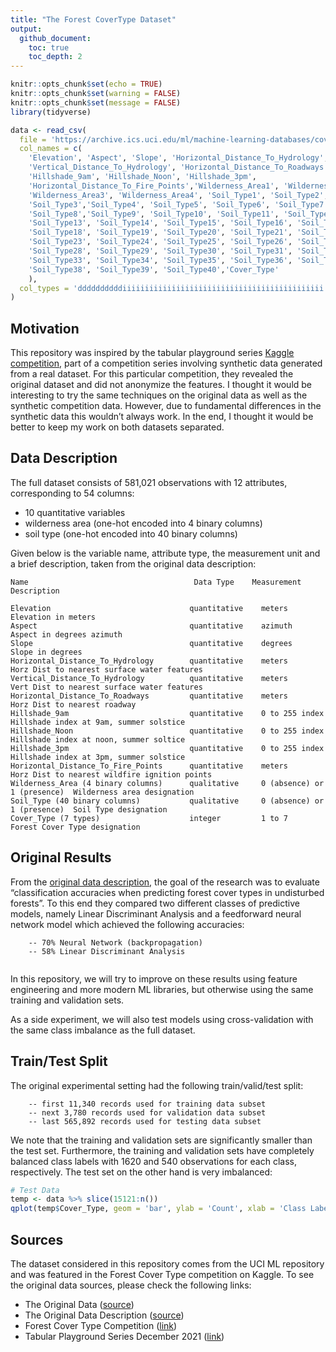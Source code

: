 ```yaml
---
title: "The Forest CoverType Dataset"
output: 
  github_document:
    toc: true
    toc_depth: 2
---
```


```r
knitr::opts_chunk$set(echo = TRUE)
knitr::opts_chunk$set(warning = FALSE)
knitr::opts_chunk$set(message = FALSE)
library(tidyverse)
```

```r
data <- read_csv(
  file = 'https://archive.ics.uci.edu/ml/machine-learning-databases/covtype/covtype.data.gz',
  col_names = c(
    'Elevation', 'Aspect', 'Slope', 'Horizontal_Distance_To_Hydrology', 
    'Vertical_Distance_To_Hydrology', 'Horizontal_Distance_To_Roadways', 
    'Hillshade_9am', 'Hillshade_Noon', 'Hillshade_3pm', 
    'Horizontal_Distance_To_Fire_Points','Wilderness_Area1', 'Wilderness_Area2', 
    'Wilderness_Area3', 'Wilderness_Area4', 'Soil_Type1', 'Soil_Type2', 
    'Soil_Type3','Soil_Type4', 'Soil_Type5', 'Soil_Type6', 'Soil_Type7', 
    'Soil_Type8','Soil_Type9', 'Soil_Type10', 'Soil_Type11', 'Soil_Type12',
    'Soil_Type13', 'Soil_Type14', 'Soil_Type15', 'Soil_Type16', 'Soil_Type17', 
    'Soil_Type18', 'Soil_Type19', 'Soil_Type20', 'Soil_Type21', 'Soil_Type22', 
    'Soil_Type23', 'Soil_Type24', 'Soil_Type25', 'Soil_Type26', 'Soil_Type27', 
    'Soil_Type28', 'Soil_Type29', 'Soil_Type30', 'Soil_Type31', 'Soil_Type32',
    'Soil_Type33', 'Soil_Type34', 'Soil_Type35', 'Soil_Type36', 'Soil_Type37', 
    'Soil_Type38', 'Soil_Type39', 'Soil_Type40','Cover_Type'
    ),
  col_types = 'ddddddddddiiiiiiiiiiiiiiiiiiiiiiiiiiiiiiiiiiiiiiiiiiiii'
)
```


## Motivation

This repository was inspired by the tabular playground series [Kaggle competition](https://www.kaggle.com/c/tabular-playground-series-dec-2021), part of a competition series involving synthetic data generated from a real dataset. For this particular competition, they revealed the original dataset and did not anonymize the features. I thought it would be interesting to try the same techniques on the original data as well as the synthetic competition data. However, due to fundamental differences in the synthetic data this wouldn't always work. In the end, I thought it would be better to keep my work on both datasets separated.

## Data Description

The full dataset consists of 581,021 observations with 12 attributes, corresponding to 54 columns: 
  
* 10 quantitative variables
* wilderness area (one-hot encoded into 4 binary columns) 
* soil type (one-hot encoded into 40 binary columns)  

Given below is the variable name, attribute type, the measurement unit and a brief description, taken from the original data description:

```
Name                                     Data Type    Measurement                       Description

Elevation                               quantitative    meters                       Elevation in meters
Aspect                                  quantitative    azimuth                      Aspect in degrees azimuth
Slope                                   quantitative    degrees                      Slope in degrees
Horizontal_Distance_To_Hydrology        quantitative    meters                       Horz Dist to nearest surface water features
Vertical_Distance_To_Hydrology          quantitative    meters                       Vert Dist to nearest surface water features
Horizontal_Distance_To_Roadways         quantitative    meters                       Horz Dist to nearest roadway
Hillshade_9am                           quantitative    0 to 255 index               Hillshade index at 9am, summer solstice
Hillshade_Noon                          quantitative    0 to 255 index               Hillshade index at noon, summer soltice
Hillshade_3pm                           quantitative    0 to 255 index               Hillshade index at 3pm, summer solstice
Horizontal_Distance_To_Fire_Points      quantitative    meters                       Horz Dist to nearest wildfire ignition points
Wilderness_Area (4 binary columns)      qualitative     0 (absence) or 1 (presence)  Wilderness area designation
Soil_Type (40 binary columns)           qualitative     0 (absence) or 1 (presence)  Soil Type designation
Cover_Type (7 types)                    integer         1 to 7                       Forest Cover Type designation
```

## Original Results

From the [original data description](https://archive.ics.uci.edu/ml/machine-learning-databases/covtype/covtype.info), the goal of the research was to evaluate "classification accuracies when predicting forest cover types in undisturbed forests". To this end they compared two different classes of predictive models, namely Linear Discriminant Analysis and a feedforward neural network model which achieved the following accuracies:

		-- 70% Neural Network (backpropagation)
		-- 58% Linear Discriminant Analysis
		
In this repository, we will try to improve on these results using feature engineering and more modern ML libraries, but otherwise using the same training and validation sets. 

As a side experiment, we will also test models using cross-validation with the same class imbalance as the full dataset.

## Train/Test Split

The original experimental setting had the following train/valid/test split:

		-- first 11,340 records used for training data subset
		-- next 3,780 records used for validation data subset
		-- last 565,892 records used for testing data subset

We note that the training and validation sets are significantly smaller than the test set. Furthermore, the training and validation sets have completely balanced class labels with 1620 and 540 observations for each class, respectively. The test set on the other hand is very imbalanced:

```r
# Test Data
temp <- data %>% slice(15121:n())
qplot(temp$Cover_Type, geom = 'bar', ylab = 'Count', xlab = 'Class Labels')
```

## Sources

The dataset considered in this repository comes from the UCI ML repository and was featured in the Forest Cover Type competition on Kaggle. To see the original data sources, please check the following links:

* The Original Data ([source](https://archive.ics.uci.edu/ml/datasets/covertype))
* The Original Data Description ([source](https://archive.ics.uci.edu/ml/machine-learning-databases/covtype/covtype.info))
* Forest Cover Type Competition ([link](https://www.kaggle.com/c/forest-cover-type-prediction))
* Tabular Playground Series December 2021 ([link](https://www.kaggle.com/c/tabular-playground-series-dec-2021))